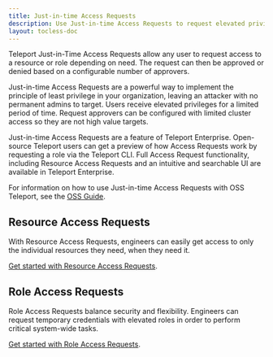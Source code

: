 ```yaml
---
title: Just-in-time Access Requests
description: Use Just-in-time Access Requests to request elevated privileges.
layout: tocless-doc
---
```


Teleport Just-in-Time Access Requests allow any user to request access to
a resource or role depending on need. The request can then be approved or
denied based on a configurable number of approvers.

Just-in-time Access Requests are a powerful way to implement the principle of
least privilege in your organization, leaving an attacker with no permanent
admins to target. Users receive elevated privileges for a limited period of
time. Request approvers can be configured with limited cluster access so they
are not high value targets.

Just-in-time Access Requests are a feature of Teleport Enterprise.
Open-source Teleport users can get a preview of how Access Requests work by
requesting a role via the Teleport CLI. Full Access Request functionality,
including Resource Access Requests and an intuitive and searchable UI are
available in Teleport Enterprise.

For information on how to use Just-in-time Access Requests with OSS Teleport,
see the [OSS Guide](./access-requests/oss-role-requests.mdx).

## Resource Access Requests

With Resource Access Requests, engineers can easily get access to only the
individual resources they need, when they need it.

[Get started with Resource Access Requests](./access-requests/resource-requests.mdx).

## Role Access Requests

Role Access Requests balance security and flexibility. Engineers can request
temporary credentials with elevated roles in order to perform critical
system-wide tasks.

[Get started with Role Access Requests](./access-requests/role-requests.mdx).
